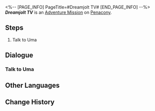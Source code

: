 <%-- [PAGE_INFO]
PageTitle=#Dreamjolt TV#
[END_PAGE_INFO] --%>
{{Stub|Dialogue.}}
{{Mission Infobox
|id            = 8020300
|title         = 
|image         = <!--Mission Dreamjolt TV.png-->
|type          = Adventure
|event_name    = 
|chapter       = 
|requirements  = [[Trailblaze Mission]] ''[[Whodunit]]'' completed
|summary       = <!--official mission summary from Fate's Atlas-->
|characters    = Trailblazer; Uma
|startLocation = [[Penacony]] - [[Golden Hour]]
|world         = Penacony
|area          = Golden Hour
|prev          = 
|next          = 
|rewards       = Credit*5,000
}}
'''''Dreamjolt TV''''' is an [[Adventure Mission]] on [[Penacony]].

==Steps==
# Talk to Uma

<!--
==Gameplay Notes==

--><!--
==Trial Character==

-->
==Dialogue==
{{Stub Dialogue}}
===Talk to Uma===
{{Mission Description|type=adventure|location=Golden Hour|Some of the TV screens in Penacony start to air some strange and vulgar programs. Uma, the TV host wishes to speak with you about it.<br />Although you don't know what's going on, you might get some insider information if you speak to her...}}
{{Dialogue Start}}
:{{tx}}
{{Dialogue End}}

==Other Languages==
{{Other Languages
|en   = Dreamjolt TV
|zhs  = 惊梦电视台
|zht  = 驚夢電視台
|ja   = ナイトメアテレビ局
|ko   = 나쁜꿈 방송국
|es   = Canal Susto
|fr   = Chocmar TV
|ru   = Телеканал «Проснись и пой»
|th   = สถานีโทรทัศน์ฝันสยอง
|vi   = Đài Truyền Hình Ác Mộng
|de   = Albtraum-TV
|id   = Stasiun Televisi Kejutan Mimpi
|pt   = TV dos Pesadelos
}}

==Change History==
{{Change History|2.0}}
